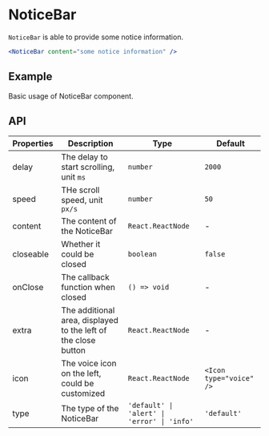 # NoticeBar

`NoticeBar` is able to provide some notice information.

```jsx
<NoticeBar content="some notice information" />
```

## Example

Basic usage of NoticeBar component.

<Demo src="../../components/notice-bar/demo/Example.tsx" />

## API

Properties | Description | Type | Default
-----------|-------------|------|--------
| delay | The delay to start scrolling, unit `ms` | `number` | `2000` |
| speed | THe scroll speed, unit `px/s` | `number` | `50` |
| content | The content of the NoticeBar | `React.ReactNode` | - |
| closeable | Whether it could be closed | `boolean` | `false` |
| onClose | The callback function when closed | `() => void` | - |
| extra | The additional area, displayed to the left of the close button | `React.ReactNode` | - |
| icon | The voice icon on the left, could be customized | `React.ReactNode` | `<Icon type="voice" />` |
| type | The type of the NoticeBar | `'default' \| 'alert' \| 'error' \| 'info'` | `'default'` |
